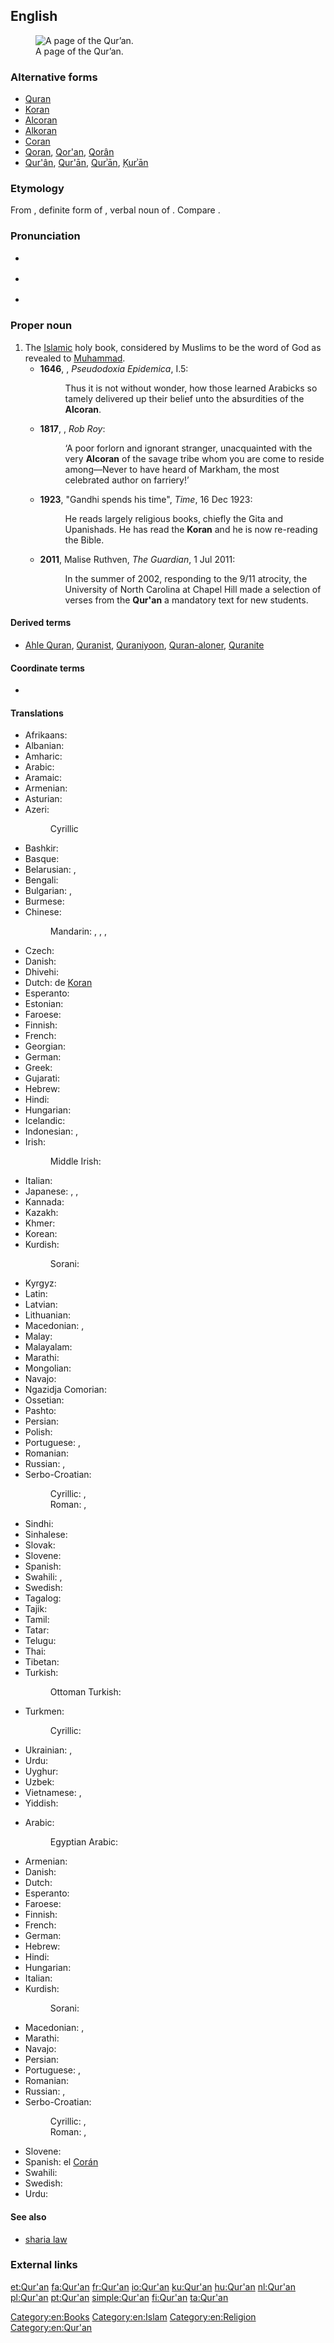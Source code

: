 ==English==
[[Image:AndalusQuran.JPG|thumb|right|A page of the Qur’an.]]

===Alternative forms===
* [[Quran]]
* [[Koran]]
* [[Alcoran]] {{qualifier|obsolete}}
* [[Alkoran]] {{qualifier|obsolete, uncommon}}
* [[Coran]] {{qualifier|obsolete, uncommon}}
* [[Qoran]], [[Qor'an]], [[Qorân]] {{qualifier|uncommon}}
* [[Qur'ân]], [[Qur'ān]], [[Qurʾān]], [[Ḳurʾān]] {{qualifier|uncommon}}<!--, scholarly-->

===Etymology===
From {{etyl|ar|en}} {{m|ar|القُرْآنُ}}, definite form of  {{m|ar|قُرْآنُ||act of reciting|lang=ar}}, verbal noun of {{m|ar|قَرَأَ||to recite; to read (aloud)}}. Compare {{etyl|syc|-}} {{term|ܩܪܝܢܐ||tr=qeryānā|reading; scripture|lang=syc|sc=Syrc}}.

===Pronunciation===
* {{a|UK}} {{IPA|/kəˈɹɑːn/|lang=en}}
* {{a|US}} {{IPA|/kəˈɹɑn/|/kəˈɹæn/|/koʊˈɹæn/|/kɔˈɹɑn/|lang=en}}
* {{rhymes|ɑn|lang=en}}

===Proper noun===
{{head|en|proper noun|plural|Qur'ans}}

# The [[Islamic]] holy book, considered by Muslims to be the word of God as revealed to [[Muhammad]].
#* '''1646''', {{w|Thomas Browne}}, ''Pseudodoxia Epidemica'', I.5:
#*: Thus it is not without wonder, how those learned Arabicks so tamely delivered up their belief unto the absurdities of the '''Alcoran'''.
#* '''1817''', {{w|Walter Scott}}, ''Rob Roy'':
#*: ‘A poor forlorn and ignorant stranger, unacquainted with the very '''Alcoran''' of the savage tribe whom you are come to reside among—Never to have heard of Markham, the most celebrated author on farriery!’
#* '''1923''', "Gandhi spends his time", ''Time'', 16 Dec 1923:
#*: He reads largely religious books, chiefly the Gita and Upanishads. He has read the '''Koran''' and he is now re-reading the Bible.
#* '''2011''', Malise Ruthven, ''The Guardian'', 1 Jul 2011:
#*: In the summer of 2002, responding to the 9/11 atrocity, the University of North Carolina at Chapel Hill made a selection of verses from the '''Qur'an''' a mandatory text for new students.

====Derived terms====
* [[Ahle Quran]], [[Quranist]], [[Quraniyoon]], [[Quran-aloner]], [[Quranite]]

====Coordinate terms====
* {{list:religious texts/en}}

====Translations====
{{trans-top|the Islamic holy book}}
* Afrikaans: {{t|af|Koran}}
* Albanian: {{t|sq|Kur'ani}}
* Amharic: {{t|am|ቁርአን|sc=Ethi}}
* Arabic: {{t+|ar|القُرْآنُ|m}}
* Aramaic: {{t|arc|ܩܘܪܐܢ|tr=qurʔan|sc=Hebr}}
* Armenian: {{t|hy|Ղուրան}}
* Asturian: {{t|ast|Corán|m}}
* Azeri: {{t|az|Qur’an}}
*: Cyrillic{{t|az|Гур’ан|sc=Cyrl}}
* Bashkir: {{t|ba|Ҡөръән|sc=Cyrl}}
* Basque: {{t|eu|Koran}}
* Belarusian: {{t|be|Кара́н|m}}, {{t|be|кара́н|m}}
* Bengali: {{t|bn|কুরআন|tr=kur'ān|sc=Beng}}
* Bulgarian: {{t|bg|Кора́н|m}}, {{t|bg|кора́н|m}}
* Burmese: {{t|my|ကိုရမ်ကျမ်း|sc=Mymr}}
* Chinese:
*: Mandarin: {{t+|cmn|古蘭經|sc=Hani}}, {{t+|cmn|古兰经|tr=gǔlánjīng|sc=Hani}}, {{t+|cmn|可蘭經|sc=Hani}}, {{t+|cmn|可兰经|tr=kělánjīng|sc=Hani}}
* Czech: {{t|cs|Korán|m}}
* Danish: {{t|da|Koranen|c}}
* Dhivehi: {{t|dv|ކީރިތި ޤުރުއާން|sc=Thaa}}
* Dutch: de [[Koran]] {{g|m}}
* Esperanto: {{t|eo|Korano}}
* Estonian: {{t+|et|Koraan}}
* Faroese: {{t|fo|Koranin|f}}
* Finnish: {{t+|fi|Koraani}}
* French: {{t+|fr|Coran|m|alt=le Coran}}
* Georgian: {{t|ka|ყურანი|sc=Geor}}
* German: {{t+|de|Koran|m}}
* Greek: {{t+|el|Κοράνιο|m}}
* Gujarati: {{t|gu|કુરાન|tr=kurān|sc=Gujr}}
* Hebrew: {{t|he|קוראן|m|tr=ha-kurán|alt=הקוראן}}
* Hindi: {{t|hi|क़ुरान|m|tr=qurān}}
* Hungarian: {{t+|hu|Korán}}
* Icelandic: {{t|is|Kóran}}
* Indonesian: {{t|id|Al-Qur'an}}, {{t|id|Al Qur'an}}
* Irish:
*: Middle Irish: {{t|mga|Acurón|m}}
* Italian: {{t|it|corano|m}}
* Japanese: {{t|ja|クルアーン|tr=kuruān}}, {{t|ja|コラーン|tr=korān}}, {{t|ja|コーラン|tr=kōran}}
* Kannada: {{t|kn|ಖುರಾನ್|sc=Knda}}
* Kazakh: {{t|kk|Құран|sc=Cyrl}}
* Khmer: {{t|km|កូរ៉ាន|tr=kooraan|sc=Khmr}}
* Korean: {{t+|ko|꾸란|sc=Hang}}
* Kurdish:
*: Sorani: {{t|ku|قرعان|tr=qur'an|sc=ku-Arab}}
{{trans-mid}}
* Kyrgyz: {{t|ky|Куран|sc=Cyrl}}
* Latin: {{t|la|Alcoranus|m}}
* Latvian: {{t+|lv|Korāns|m}}
* Lithuanian: {{t|lt|Koranas|m}}
* Macedonian: {{t|mk|Ку́ран|m}}, {{t|mk|Ко́ран|m}}
* Malay: {{t|ms|Al-Quran}}
* Malayalam: {{t|ml|ഖുര്‍ആന്‍|sc=Mlym}}
* Marathi: {{t|mr|कुराण|tr=kurāṇ|sc=Deva}}
* Mongolian: {{t|mn|Коран|sc=Cyrl}}
* Navajo: {{t|nv|Kʼowʼan}}
* Ngazidja Comorian: {{t|zdj|Kur'ani}}
* Ossetian: {{t|os|Хъуыран|sc=Cyrl}}
* Pashto: {{t|ps|قرآن|tr=qur’ān|sc=ps-Arab}}
* Persian: {{t+|fa|قرآن|tr=qor'ân}}
* Polish: {{t+|pl|Koran|m}}
* Portuguese: {{t+|pt|Corão|m}}, {{t+|pt|Alcorão|m}}
* Romanian: {{t|ro|Coranul|m}}
* Russian: {{t+|ru|Кора́н|m}}, {{t+|ru|кора́н|m}}
* Serbo-Croatian:
*: Cyrillic: {{t|sh|Куран|m|sc=Cyrl}}, {{t|sh|Кур’ан|m|sc=Cyrl}}
*: Roman: {{t|sh|Kùrān|m}}, {{t|sh|Kur'an|m}}
* Sindhi: {{t|sd|قرآن|sc=sd-Arab}}
* Sinhalese: {{t|si|කුරාන්|sc=Sinh}}
* Slovak: {{t|sk|Korán|m}}
* Slovene: {{t+|sl|Koran|m}}
* Spanish: {{t+|es|Corán|m|alt=el Corán}}
* Swahili: {{t+|sw|Kurhan}}, {{t+|sw|msahafu}}
* Swedish: {{t|sv|koranen}}
* Tagalog: {{t|tl|Qur'an}}
* Tajik: {{t|tg|Қуръон|sc=Cyrl}}
* Tamil: {{t|ta|திருக்குர்ஆன்|sc=Taml}}
* Tatar: {{t|tt|Көръән|sc=Cyrl}}
* Telugu: {{t|te|ఖోరాన్|sc=Telu}}
* Thai: {{t|th|กุรอานแห่ง|tr=gù-raan hàeng}}
* Tibetan: {{t|bo|ཁུ་རན་གསུང་རབ|alt=ཁུ་རན་གསུང་རབ།|sc=Tibt}}
* Turkish: {{t|tr|Kur'ân}}
*: Ottoman Turkish: {{t|ota|قرآن|tr=Kur'ân|sc=ota-Arab}}
* Turkmen: {{t|tk|Gurhan}}
*: Cyrillic: {{t|tk|Гурхан|sc=Cyrl}}
* Ukrainian: {{t|uk|Кора́н|m}}, {{t|uk|кора́н|m}}
* Urdu: {{t|ur|قرآن|m|tr=qur’ān}}
* Uyghur: {{t+|ug|قۇرئان|sc=ug-Arab}}
* Uzbek: {{t|uz|Qurʼon}}
* Vietnamese: {{t|vi|kinh Qur’an}}, {{t|vi|kinh Koran}}
* Yiddish: {{t|yi|קאראן|sc=Hebr}}
{{trans-bottom}}

{{trans-top|a copy of the Qur'an}}
* Arabic: {{t+|ar|القُرْآنُ|m}}
*: Egyptian Arabic: {{t|arz|القرآن|m|tr=el-qurʾān|sc=Arab}}
* Armenian: {{t|hy|Ղուրան}}
* Danish: {{t|da|Koran|c}}
* Dutch: {{t+|nl|koran|m}}
* Esperanto: {{t|eo|Korano}}
* Faroese: {{t|fo|koran|f}}
* Finnish: {{t+|fi|Koraani}}
* French: {{t+|fr|coran|m}}
* German: {{t+|de|Koran|m}}
* Hebrew: {{t|he|קוראן|tr=kurán}}
* Hindi: {{t|hi|क़ुरान|tr=qurān}}
* Hungarian: {{t+|hu|Korán}}
* Italian: {{t|it|corano|m}}
* Kurdish:
*: Sorani: {{t|ku|قرعان}}
{{trans-mid}}
* Macedonian: {{t|mk|Ку́ран|m}}, {{t|mk|Ко́ран|m}}
* Marathi: {{t|mr|कुराण|n|tr=kurāṇ|sc=Deva}}
* Navajo: {{t|nv|Kʼowʼan}}
* Persian: {{t+|fa|قرآن|tr=qor'ân}}
* Portuguese: {{t+|pt|Alcorão|m}}, {{t+|pt|Corão|m}}
* Romanian: {{t+|ro|Coran}}
* Russian: {{t+|ru|Кора́н|m}}, {{t+|ru|кора́н|m}}
* Serbo-Croatian:
*: Cyrillic: {{t|sh|Куран|m|sc=Cyrl}}, {{t|sh|Кур’ан|m|sc=Cyrl}}
*: Roman: {{t|sh|Kùrān|m}}, {{t|sh|Kur'an|m}}
* Slovene: {{t+|sl|Koran|m}}
* Spanish: el [[Corán]] {{g|m}}
* Swahili: {{t+|sw|Kurhan}}
* Swedish: {{t|sv|koran|c}}
* Urdu: {{t|ur|قرآن|tr=qur’ān}}
{{trans-bottom}}

====See also====
* [[sharia law]]

===External links===
{{projectlinks
|wikipedia
|Wikiquote
|Wikisource
}}

[[Category:en:Books]]
[[Category:en:Islam]]
[[Category:en:Religion]]
[[Category:en:Qur'an]]

[[et:Qur'an]]
[[fa:Qur'an]]
[[fr:Qur'an]]
[[io:Qur'an]]
[[ku:Qur'an]]
[[hu:Qur'an]]
[[nl:Qur'an]]
[[pl:Qur'an]]
[[pt:Qur'an]]
[[simple:Qur'an]]
[[fi:Qur'an]]
[[ta:Qur'an]]